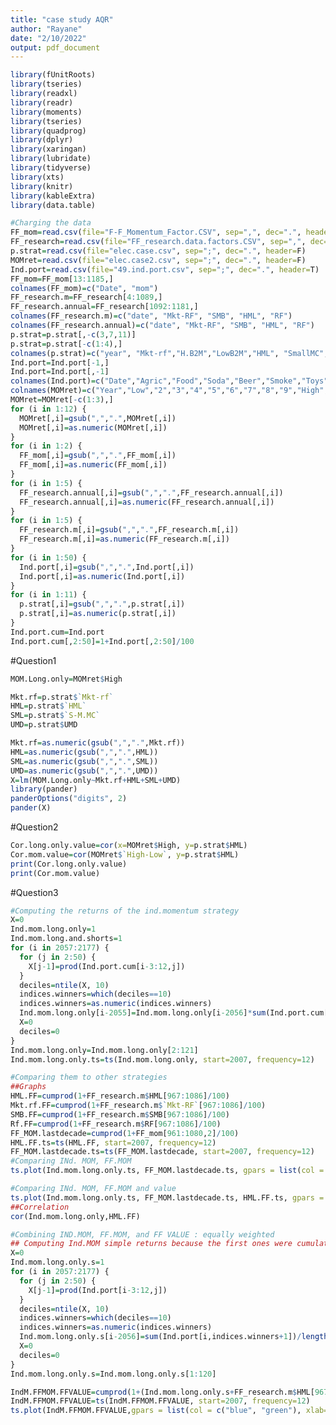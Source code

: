 ```yaml
---
title: "case study AQR"
author: "Rayane"
date: "2/10/2022"
output: pdf_document
---
```


```r
library(fUnitRoots)
library(tseries)
library(readxl)
library(readr)
library(moments)
library(tseries)
library(quadprog)
library(dplyr)
library(xaringan)
library(lubridate)
library(tidyverse)
library(xts)
library(knitr)
library(kableExtra)
library(data.table)
```

```r
#Charging the data 
FF_mom=read.csv(file="F-F_Momentum_Factor.CSV", sep=",", dec=".", header=F)
FF_research=read.csv(file="FF_research.data.factors.CSV", sep=",", dec=".", header=F)
p.strat=read.csv(file="elec.case.csv", sep=";", dec=".", header=F)
MOMret=read.csv(file="elec.case2.csv", sep=";", dec=".", header=F)
Ind.port=read.csv(file="49.ind.port.csv", sep=";", dec=".", header=T)
FF_mom=FF_mom[13:1185,]
colnames(FF_mom)=c("Date", "mom")
FF_research.m=FF_research[4:1089,]
FF_research.annual=FF_research[1092:1181,]
colnames(FF_research.m)=c("date", "Mkt-RF", "SMB", "HML", "RF")
colnames(FF_research.annual)=c("date", "Mkt-RF", "SMB", "HML", "RF")
p.strat=p.strat[,-c(3,7,11)]
p.strat=p.strat[-c(1:4),]
colnames(p.strat)=c("year", "Mkt-rf","H.B2M","LowB2M","HML", "SmallMC", "BigMC","S-M.MC","U","D","UMD")
Ind.port=Ind.port[-1,]
Ind.port=Ind.port[,-1]
colnames(Ind.port)=c("Date","Agric","Food","Soda","Beer","Smoke","Toys","Fun","Books","Hshld","Clths","Hlth","MedEq","Drugs","Chems","Rubbr","Txtls","BldMt","Cnstr","Steel","FabPr","Mach","ElcEq","Autos","Aero", "Ships","Guns","Gold","Mines","Coal","Oil","Util","Telcm","PerSv","BusSv","Hardw","Softw","Chips","LabEq","Paper","Boxes","Trans","Whlsl","Rtail","Meals","Banks","Insur","RlEst","Fin", "Other")
colnames(MOMret)=c("Year","Low","2","3","4","5","6","7","8","9","High","High-Low")
MOMret=MOMret[-c(1:3),]
for (i in 1:12) {
  MOMret[,i]=gsub(",",".",MOMret[,i])
  MOMret[,i]=as.numeric(MOMret[,i])
}
for (i in 1:2) {
  FF_mom[,i]=gsub(",",".",FF_mom[,i])
  FF_mom[,i]=as.numeric(FF_mom[,i])
}
for (i in 1:5) {
  FF_research.annual[,i]=gsub(",",".",FF_research.annual[,i])
  FF_research.annual[,i]=as.numeric(FF_research.annual[,i])
}
for (i in 1:5) {
  FF_research.m[,i]=gsub(",",".",FF_research.m[,i])
  FF_research.m[,i]=as.numeric(FF_research.m[,i])
}
for (i in 1:50) {
  Ind.port[,i]=gsub(",",".",Ind.port[,i])
  Ind.port[,i]=as.numeric(Ind.port[,i])
}
for (i in 1:11) {
  p.strat[,i]=gsub(",",".",p.strat[,i])
  p.strat[,i]=as.numeric(p.strat[,i])
}
Ind.port.cum=Ind.port
Ind.port.cum[,2:50]=1+Ind.port[,2:50]/100
```
#Question1
```r
MOM.Long.only=MOMret$High

Mkt.rf=p.strat$`Mkt-rf`
HML=p.strat$`HML`
SML=p.strat$`S-M.MC`
UMD=p.strat$UMD

Mkt.rf=as.numeric(gsub(",",".",Mkt.rf))
HML=as.numeric(gsub(",",".",HML))
SML=as.numeric(gsub(",",".",SML))
UMD=as.numeric(gsub(",",".",UMD))
X=lm(MOM.Long.only~Mkt.rf+HML+SML+UMD)
library(pander)
panderOptions("digits", 2)
pander(X)
```

#Question2
```r
Cor.long.only.value=cor(x=MOMret$High, y=p.strat$HML)
Cor.mom.value=cor(MOMret$`High-Low`, y=p.strat$HML)
print(Cor.long.only.value)
print(Cor.mom.value)
```
#Question3
```r
#Computing the returns of the ind.momentum strategy 
X=0
Ind.mom.long.only=1
Ind.mom.long.and.shorts=1
for (i in 2057:2177) {
  for (j in 2:50) {
    X[j-1]=prod(Ind.port.cum[i-3:12,j])
  }
  deciles=ntile(X, 10)
  indices.winners=which(deciles==10)
  indices.winners=as.numeric(indices.winners)
  Ind.mom.long.only[i-2055]=Ind.mom.long.only[i-2056]*sum(Ind.port.cum[i,indices.winners+1])/length(indices.winners)
  X=0
  deciles=0
}
Ind.mom.long.only=Ind.mom.long.only[2:121]
Ind.mom.long.only.ts=ts(Ind.mom.long.only, start=2007, frequency=12)

#Comparing them to other strategies
##Graphs
HML.FF=cumprod(1+FF_research.m$HML[967:1086]/100)
Mkt.rf.FF=cumprod(1+FF_research.m$`Mkt-RF`[967:1086]/100)
SMB.FF=cumprod(1+FF_research.m$SMB[967:1086]/100)
Rf.FF=cumprod(1+FF_research.m$RF[967:1086]/100)
FF_MOM.lastdecade=cumprod(1+FF_mom[961:1080,2]/100)
HML.FF.ts=ts(HML.FF, start=2007, frequency=12)
FF_MOM.lastdecade.ts=ts(FF_MOM.lastdecade, start=2007, frequency=12)
#Comparing INd. MOM, FF.MOM
ts.plot(Ind.mom.long.only.ts, FF_MOM.lastdecade.ts, gpars = list(col = c("blue", "green", "black"), xlab="Year", ylab="Cumulative returns", lty=c(1:3)))

#Comparing INd. MOM, FF.MOM and value 
ts.plot(Ind.mom.long.only.ts, FF_MOM.lastdecade.ts, HML.FF.ts, gpars = list(col = c("blue", "green", "black"), xlab="Year", ylab="Cumulative returns", lty=c(1:3)))
##Correlation
cor(Ind.mom.long.only,HML.FF)

#Combining IND.MOM, FF.MOM, and FF VALUE : equally weighted 
## Computing Ind.MOM simple returns because the first ones were cumulative returns
X=0
Ind.mom.long.only.s=1
for (i in 2057:2177) {
  for (j in 2:50) {
    X[j-1]=prod(Ind.port[i-3:12,j])
  }
  deciles=ntile(X, 10)
  indices.winners=which(deciles==10)
  indices.winners=as.numeric(indices.winners)
  Ind.mom.long.only.s[i-2056]=sum(Ind.port[i,indices.winners+1])/length(indices.winners)
  X=0
  deciles=0
}
Ind.mom.long.only.s=Ind.mom.long.only.s[1:120]

IndM.FFMOM.FFVALUE=cumprod(1+(Ind.mom.long.only.s+FF_research.m$HML[967:1086]+FF_mom[970:1089,2])/300)
IndM.FFMOM.FFVALUE=ts(IndM.FFMOM.FFVALUE, start=2007, frequency=12)
ts.plot(IndM.FFMOM.FFVALUE,gpars = list(col = c("blue", "green"), xlab="Year", ylab="Cumulative returns", lty=c(1:3)))
```



